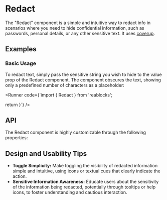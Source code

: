 
<Meta of={RedactStories} />

# Redact

The "Redact" component is a simple and intuitive way to redact info in scenarios where you need to hide confidential information, such as passwords, personal details, or any other sensitive text.
It uses [coverup](https://www.npmjs.com/package/coverup).

## Examples

### Basic Usage

To redact text, simply pass the sensitive string you wish to hide to the value prop of the Redact component.
The component obscures the text, showing only a predefined number of characters as a placeholder:

<Runner code={`import { Redact } from 'reablocks';

  return <Redact value="SuperSecretText" />
}`}
/>

## API

The Redact component is highly customizable through the following properties:

<PropsTable name="Redact" />

## Design and Usability Tips

- **Toggle Simplicity:** Make toggling the visibility of redacted information simple and intuitive, using icons or textual cues that clearly indicate the action.
- **Sensitive Information Awareness:** Educate users about the sensitivity of the information being redacted, potentially through tooltips or help icons, to foster understanding and cautious interaction.

